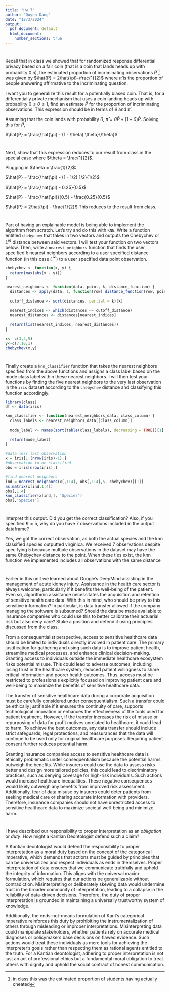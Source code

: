 ```yaml
---
title: "Hw 7"
author: "Quyen Dang"
date: "12/3/2024"
output:
  pdf_document: default
  html_document:
    number_sections: true
---
```


# 

Recall that in class we showed that for randomized response differential privacy based on a fair coin (that is a coin that lands heads up with probability $0.5$), the estimated proportion of incriminating observations $\hat{P}$ [^1] was given by $\hat{P} = 2\hat{\pi}-\frac{1}{2}$ where $\hat{\pi}$ is the proportion of people answering affirmative to the incriminating question.

[^1]: in class this was the estimated proportion of students having actually cheated

I want you to generalize this result for a potentially biased coin. That is, for a differentially private mechanism that uses a coin landing heads up with probability $0 \leq \theta \leq 1$, find an estimate $\hat{P}$ for the proportion of incriminating observations. This expression should be in terms of $\theta$ and $\hat{\pi}$.

Assuming that the coin lands with probability $\theta$, $\hat{\pi} = \theta\hat{P} + (1-\theta)\hat{P}$. Solving this for $\hat{P}$,

$\hat{P} = \frac{\hat{\pi} - (1 - \theta) \theta}{\theta}$

# 

Next, show that this expression reduces to our result from class in the special case where $\theta = \frac{1}{2}$.

Plugging in $\theta = \frac{1}{2}$:

$\hat{P} = \frac{\hat{\pi} - (1 - 1/2) 1/2}{1/2}$

$\hat{P} = \frac{\hat{\pi} - 0.25}{0.5}$

$\hat{P} = \frac{\hat{\pi}}{0.5} - \frac{0.25}{0.5}$

$\hat{P} = 2\hat{\pi} - \frac{1}{2}$ This reduces to the result from class.

# 

Part of having an explainable model is being able to implement the algorithm from scratch. Let's try and do this with `KNN`. Write a function entitled `chebychev` that takes in two vectors and outputs the Chebychev or $L^\infty$ distance between said vectors. I will test your function on two vectors below. Then, write a `nearest_neighbors` function that finds the user specified $k$ nearest neighbors according to a user specified distance function (in this case $L^\infty$) to a user specified data point observation.

```r
chebychev <- function(x, y) {
  return(max(abs(x - y)))
}

nearest_neighbors <- function(data, point, k, distance_function) {
  distances <- apply(data, 1, function(row) distance_function(row, point))
  
  cutoff_distance <- sort(distances, partial = k)[k]
  
  nearest_indices <- which(distances <= cutoff_distance)
  nearest_distances <- distances[nearest_indices]
  
  return(list(nearest_indices, nearest_distances))
}

x<- c(3,4,5)
y<-c(7,10,1)
chebychev(x,y)

```

# 

Finally create a `knn_classifier` function that takes the nearest neighbors specified from the above functions and assigns a class label based on the mode class label within these nearest neighbors. I will then test your functions by finding the five nearest neighbors to the very last observation in the `iris` dataset according to the `chebychev` distance and classifying this function accordingly.

```r
library(class)
df <- data(iris) 

knn_classifier <- function(nearest_neighbors_data, class_column) {
  class_labels <- nearest_neighbors_data[[class_column]]
  
  mode_label <- names(sort(table(class_labels), decreasing = TRUE))[1]
  
  return(mode_label)
}

#data less last observation
x = iris[1:(nrow(iris)-1),]
#observation to be classified
obs = iris[nrow(iris),]

#find nearest neighbors
ind = nearest_neighbors(x[,1:4], obs[,1:4],5, chebychev)[[1]]
as.matrix(x[ind,1:4])
obs[,1:4]
knn_classifier(x[ind,], 'Species')
obs[,'Species']

```

# 

Interpret this output. Did you get the correct classification? Also, if you specified $K=5$, why do you have $7$ observations included in the output dataframe?

Yes, we got the correct observation, as both the actual species and the knn classified species outputted virginica. We received 7 observations despite specifying 5 because multiple observations in the dataset may have the same Chebychev distance to the point. When these ties exist, the knn function we implemented includes all observations with the same distance

# 

Earlier in this unit we learned about Google's DeepMind assisting in the management of acute kidney injury. Assistance in the health care sector is always welcome, particularly if it benefits the well-being of the patient. Even so, algorithmic assistance necessitates the acquisition and retention of sensitive health care data. With this in mind, who should be privy to this sensitive information? In particular, is data transfer allowed if the company managing the software is subsumed? Should the data be made available to insurance companies who could use this to better calibrate their actuarial risk but also deny care? Stake a position and defend it using principles discussed from the class.

From a consequentialist perspective, access to sensitive healthcare data should be limited to individuals directly involved in patient care. The primary justification for gathering and using such data is to improve patient health, streamline medical processes, and enhance clinical decision-making. Granting access to individuals outside the immediate healthcare ecosystem risks potential misuse. This could lead to adverse outcomes, including losing trust in the healthcare system, reduced patient willingness to share critical information and poorer health outcomes. Thus, access must be restricted to professionals explicitly focused on improving patient care and well-being to maximize the benefits of sensitive healthcare data.

The transfer of sensitive healthcare data during a corporate acquisition must be carefully considered under consequentialism. Such a transfer could be ethically justifiable if it ensures the continuity of care, supports technological innovation or enhances the effectiveness of the tools used for patient treatment. However, if the transfer increases the risk of misuse or repurposing of data for profit motives unrelated to healthcare, it could lead to harm. To achieve the best outcomes, any data transfer should include strict safeguards, legal protections, and reassurances that the data will continue to be used only for original healthcare purposes. Requiring patient consent further reduces potential harm.

Granting insurance companies access to sensitive healthcare data is ethically problematic under consequentialism because the potential harms outweigh the benefits. While insurers could use the data to assess risks better and design more tailored policies, this could lead to discriminatory practices, such as denying coverage for high-risk individuals. Such actions would increase healthcare inequalities. These negative consequences would likely outweigh any benefits from improved risk assessment. Additionally, fear of data misuse by insurers could deter patients from seeking medical care or sharing accurate information with providers. Therefore, insurance companies should not have unrestricted access to sensitive healthcare data to maximize societal well-being and minimize harm.

# 

I have described our responsibility to proper interpretation as an *obligation* or *duty*. How might a Kantian Deontologist defend such a claim?

A Kantian deontologist would defend the responsibility to proper interpretation as a moral duty based on the concept of the categorical imperative, which demands that actions must be guided by principles that can be universalized and respect individuals as ends in themselves. Proper interpretation of data ensures that we communicate truthfully and uphold the integrity of information. This aligns with the universal maxim formulation, which requires that our actions be generalizable without contradiction. Misinterpreting or deliberately skewing data would undermine trust in the broader community of interpretation, leading to a collapse in the reliability of data-driven decisions. Therefore, the duty of proper interpretation is grounded in maintaining a universally trustworthy system of knowledge.

Additionally, the ends-not-means formulation of Kant’s categorical imperative reinforces this duty by prohibiting the instrumentalization of others through misleading or improper interpretations. Misinterpreting data could manipulate stakeholders, whether patients rely on accurate medical diagnoses or policymakers base decisions on flawed evidence. Such actions would treat these individuals as mere tools for achieving the interpreter’s goals rather than respecting them as rational agents entitled to the truth. For a Kantian deontologist, adhering to proper interpretation is not just an act of professional ethics but a fundamental moral obligation to treat others with dignity and uphold the social contract of honest communication.
